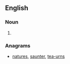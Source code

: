==English==

===Noun===
{{en-noun}}

# {{obsolete spelling of|servant}}

===Anagrams===
* [[natures#English|natures]], [[saunter#English|saunter]], [[tea-urns#English|tea-urns]]